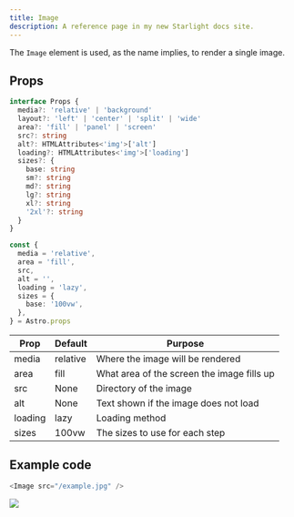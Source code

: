 ```yaml
---
title: Image
description: A reference page in my new Starlight docs site.
---
```



The `Image` element is used, as the name implies, to render a single image.

## Props
```ts
interface Props {
  media?: 'relative' | 'background'
  layout?: 'left' | 'center' | 'split' | 'wide'
  area?: 'fill' | 'panel' | 'screen'
  src?: string
  alt?: HTMLAttributes<'img'>['alt']
  loading?: HTMLAttributes<'img'>['loading']
  sizes?: {
    base: string
    sm?: string
    md?: string
    lg?: string
    xl?: string
    '2xl'?: string
  }
}

const {
  media = 'relative',
  area = 'fill',
  src,
  alt = '',
  loading = 'lazy',
  sizes = {
    base: '100vw',
  },
} = Astro.props
```

| Prop | Default | Purpose |
| ----------- | ----------- | ----------- |
| media | relative | Where the image will be rendered |
| area | fill | What area of the screen the image fills up |
| src | None | Directory of the image |
| alt | None | Text shown if the image does not load |
| loading | lazy | Loading method |
| sizes | 100vw | The sizes to use for each step |

## Example code

```js title="index.astro"
<Image src="/example.jpg" />
```

<Showcase>
  <Image src="/example.jpg" />
</Showcase>

